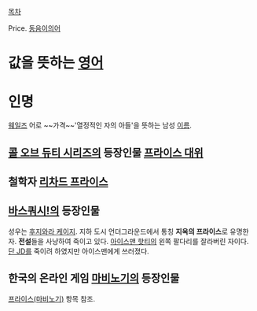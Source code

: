 [[목차]]

Price. [[동음이의어]]

= 값을 뜻하는 [[영어]] =

= 인명 =
[[웨일즈]] 어로 ~~가격~~'열정적인 자의 아들'을 뜻하는 남성 [[이름]].

== [[콜 오브 듀티 시리즈]]의 등장인물 [[프라이스 대위]] ==

== 철학자 [[리차드 프라이스]] ==

== [[바스쿼시!]]의 등장인물 ==
성우는 [[후지와라 케이지]]. 지하 도시 언더그라운드에서 통칭 '''지옥의 프라이스'''로 유명한 자. '''전설'''들을 사냥하여 죽이고 있다. [[아이스맨 핫티]]의 왼쪽 팔다리를 잘라버린 자이다. [[단 JD]]를 죽이려 하였지만 아이스맨에게 쓰러졌다.

== 한국의 온라인 게임 [[마비노기]]의 등장인물 ==
[[프라이스(마비노기)]] 항목 참조.
